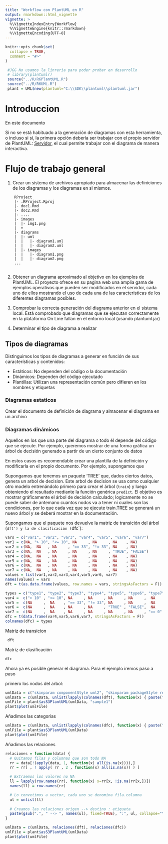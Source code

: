 ```yaml
---
title: "Workflow con PlantUML en R"
output: rmarkdown::html_vignette
vignette: >
  %\VignetteIndexEntry{Workflow}
  %\VignetteEngine{knitr::rmarkdown}
  %\VignetteEncoding{UTF-8}
---
```


```r
knitr::opts_chunk$set(
  collapse = TRUE,
  comment = "#>"
)
```

```r
 #JGG No usamos la linreria para poder probar en desarrollo  
 # library(plantumlr)
 source("../R/R6PlantUML.R")
 source("../R/R6UML.R")
 plant = UML$new(plantuml="C:\\SDK\\plantuml\\plantuml.jar")
```

# Introduccion

En este documento

Si no se está habituado a la generación de diagramas con esta herramienta, o incluso si sí, la primera opción debería ser trabajar con el propio servidor de PlantUML: [Servidor](http://www.plantuml.com/plantuml), el cual permite trabajar con  el diagrama de manera interactiva.

# Flujo de trabajo general

1. Crear un sistema de archivos apropiado para almacenar las definiciones de los diagramas y los diagramas en si mismos.

```
    RProject
    |- .RProject.Rproj
    |- doc1.Rmd
    |- doc2.Rmd
    |- ....
    |- images
    |  |- img1.png
    |  +
    |- diagrams
    |  |- uml
    |  |   |- diagram1.uml
    |  |   |- diagram2.uml
    |  |- images
    |  |   |- diagram1.png
    |  |   |- diagram2.png
    ...
    
```

2. Obtener un diagrama aproximado al objetivo en los ejemplos de PlantUML. El proyecto ofrece en su pagina web una amplia gama de ejemplos operativos que pueden ser modificados en el servidor, cada uno de ellos mostrando el uso de cada una de las caracteristicas de los diferentes diagramas posibles.

3. Comprobar la correcta generación del diagrama anterior en el sistema local. Está comprobado que diagramas que se ejecutan correctamente en la plataforma On Line fallan en el entorno local (usando plantuml.jar)

4. Determinar el tipo de diagrama a realizar


## Tipos de diagramas

Distinguimos los tipos de diagramas a generar en función de sus características y contenidos:

- Estáticos:  No dependen del código o la documentación
- Dinámicos:  Dependen del código ejecutado
- Plantillas: Utilizan una representación común pero difieren en los nombres y etiquetas 

### Diagramas estaticos

Crear el documento de definición de diagrama y almacenar el diagrama en un archivo

### Diagramas dinámicos

Aquellos en los que una parte del diagrama o todo él depende del código que se ejecute. Por ejemplo, queremos mostrar de una forma gráfica un árbol de decisión generado a partir de un cierto conjunto de datos



En estos casos es recomendable crear una plantilla de la definición y modificarla en el propio documento.
Por ejemplo, supongamos que 



Supongamos que tenemos un paquete 'TREE' que, dados ciertos datos, genera un arbol de decision. Este arbol de decision se usa como cualquier otro modelo entrenándolo primero para crear el árbol (`train`) y luego obteniendo el resultado mediante la función genérica `predict`.
El objetivo es mostrar gráficamente el árbol de decisión calculado; logicamente no se puede saber de antemano cuantos nodos va a tener ni cuales son las condiciones, por lo que cada vez que se ejecute train.TREE se generará un nuevo árbol y se deberá mostrar en la documentación.

Supongamos que el paquete nos devuelve la matriz de transición del árbol (`dft') y la de clasificación (`dfc`):

```r
vars = c("var1", "var2", "var3", "var4", "var5", "var6", "var7")
var1 = c(NA, "> 10", "<= 10", NA     , NA     , NA    , NA)
var2 = c(NA,  NA   , NA     , "== 33", "!= 33", NA    , NA)
var3 = c(NA,  NA   , NA     , NA     , NA     , "TRUE", "FALSE")
var4 = c(NA,  NA   , NA     , NA     , NA     , NA    , NA)
var5 = c(NA,  NA   , NA     , NA     , NA     , NA    , NA)
var6 = c(NA,  NA   , NA     , NA     , NA     , NA    , NA)
var7 = c(NA,  NA   , NA     , NA     , NA     , NA    , NA)
values = list(var1,var2,var3,var4,var5,var6, var7)
names(values) = vars
dft = t(as.data.frame(values, row.names = vars, stringsAsFactors = F))
```

```r
types = c("type1", "type2", "type3", "type4", "type5", "type6", "type7", "type8")
var4 =  c("> 10" , "<= 10", NA     , NA     , NA     , NA     ,  NA    ,  NA    )
var5 =  c(NA     ,  NA    , "== 33", "!= 33", NA     , NA     ,  NA    ,  NA    )
var6 =  c(NA     ,  NA    , NA     , NA     , "TRUE" , "FALSE",  NA    ,  NA    )
var7 =  c(NA     ,  NA    , NA     , NA     , NA     , NA     , "== 0" , "!= 0" )
dfc = t(data.frame(var4,var5,var6,var7, stringsAsFactors = F))
colnames(dfc) = types

```

Matriz de transicion
```r
 dft
```

Matriz de clasificación
```r
dfc
```

Ahora ya es posible generar el diagrama. Para el ejemplo iremos paso a paso

primero los nodos del arbol:

```r
umlData = c("skinparam componentStyle uml2", "skinparam packageStyle rectangle")
umlData = c(umlData, unlist(lapply(colnames(dft), function(x) { paste("package", x, "{}")})))
umlFile = plant$asS3PlantUML(umlData, "sample1")
plant$plot(umlFile)
```

Añadimos las categorias

```r
umlData = c(umlData, unlist(lapply(colnames(dfc), function(x) { paste("circle ", x)})))
umlFile = plant$asS3PlantUML(umlData)
plant$plot(umlFile)
```


Añadimos las relaciones

```r
relaciones = function(data) {
  # Quitamos filas y columnas que son todo NA
  rr = data[!(apply(data, 1, function(x) all(is.na(x)))),]
  rr = rr[ , ! apply( rr , 2 , function(x) all(is.na(x)) ) ]

  # Extraemos los valores no NA
  ll = lapply(row.names(rr), function(x) x=rr[x, !is.na(rr[x,])])
  names(ll) = row.names(rr)

  # Lo convetimos a vector, cada uno se denomina fila.columna
  ul = unlist(ll)
  
  # Creamos las relaciones origen --> destino : etiqueta
  paste(gsub(".", " --> ", names(ul), fixed=TRUE), ":", ul, collapse="\n")
}

umlData = c(umlData, relaciones(dft), relaciones(dfc))
umlFile = plant$asS3PlantUML(umlData)
plant$plot(umlFile)
```

